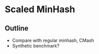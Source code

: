 <!--
The {#rmd-basics} text after the chapter declaration will allow us to link throughout the document back to the beginning of Chapter 1.  These labels will automatically be generated (if not specified) by changing the spaces to hyphens and capital letters to lowercase.  Look for the reference to this label at the beginning of Chapter 2.
-->

# Scaled MinHash {#scaled-minhash}

\chaptermark{Scaled}

## Outline

- Compare with regular minhash, CMash
- Synthetic benchmark?
